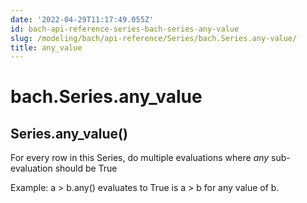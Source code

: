 ```yaml
---
date: '2022-04-29T11:17:49.055Z'
id: bach-api-reference-series-bach-series-any-value
slug: /modeling/bach/api-reference/Series/bach.Series.any-value/
title: any_value
---
```


# bach.Series.any_value

<div class="method">
<h2 class="signature-class"><span class="additional-name">Series.</span><span class="name">any_value(</span><small class="parameter-list"></small>)</h2>


<div class="content">

For every row in this Series, do multiple evaluations where _any_ sub-evaluation should be True

Example: a > b.any() evaluates to True is a > b for any value of b.


</div>

</div>
